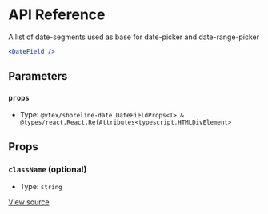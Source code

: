 # API Reference

A list of date-segments used as base for date-picker and date-range-picker

```jsx
<DateField />
```

## Parameters

### `props`

- Type: `@vtex/shoreline-date.DateFieldProps<T> & @types/react.React.RefAttributes<typescript.HTMLDivElement>`

## Props

### `className` (optional)

- Type: `string`

[View source](https://github.com/vtex/shoreline/blob/372be16dc/packages/date/src/date-field/date-field.tsx#L19)
